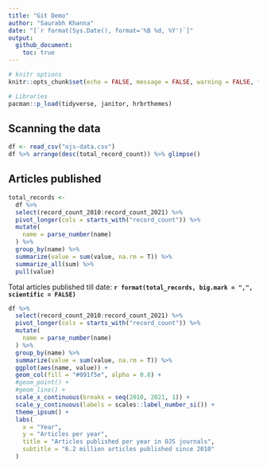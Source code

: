 ```yaml
---
title: "Git Demo"
author: "Saurabh Khanna"
date: "[`r format(Sys.Date(), format='%B %d, %Y')`]"
output: 
  github_document:
    toc: true
---
```



```r
# knitr options
knitr::opts_chunk$set(echo = FALSE, message = FALSE, warning = FALSE, fig.retina = 4)
```


```r
# Libraries
pacman::p_load(tidyverse, janitor, hrbrthemes)
```

## Scanning the data

```r
df <- read_csv("ojs-data.csv")
df %>% arrange(desc(total_record_count)) %>% glimpse()
```


## Articles published

```r
total_records <-
  df %>%
  select(record_count_2010:record_count_2021) %>% 
  pivot_longer(cols = starts_with("record_count")) %>% 
  mutate(
    name = parse_number(name)
  ) %>% 
  group_by(name) %>% 
  summarize(value = sum(value, na.rm = T)) %>% 
  summarize_all(sum) %>% 
  pull(value)


```

Total articles published till date: __`r format(total_records, big.mark = ",", scientific = FALSE)`__


```r
df %>%
  select(record_count_2010:record_count_2021) %>% 
  pivot_longer(cols = starts_with("record_count")) %>% 
  mutate(
    name = parse_number(name)
  ) %>% 
  group_by(name) %>% 
  summarize(value = sum(value, na.rm = T)) %>%
  ggplot(aes(name, value)) +
  geom_col(fill = "#091f5e", alpha = 0.8) +
  #geom_point() +
  #geom_line() +
  scale_x_continuous(breaks = seq(2010, 2021, 1)) +
  scale_y_continuous(labels = scales::label_number_si()) +
  theme_ipsum() +
  labs(
    x = "Year",
    y = "Articles per year",
    title = "Articles published per year in OJS journals",
    subtitle = "6.2 million articles published since 2010"
  )
```
